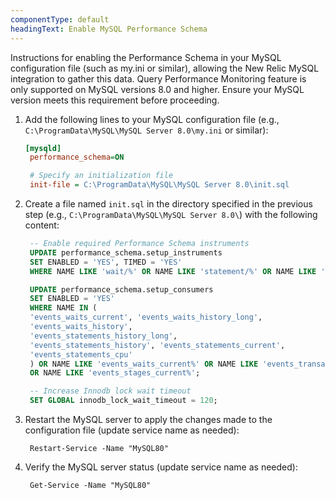 ```yaml
---
componentType: default
headingText: Enable MySQL Performance Schema
---
```


Instructions for enabling the Performance Schema in your MySQL configuration file (such as my.ini or similar), allowing the New Relic MySQL integration to gather this data.
<Callout variant="important">
Query Performance Monitoring feature is only supported on MySQL versions 8.0 and higher. Ensure your MySQL version meets this requirement before proceeding.
</Callout>

1. Add the following lines to your MySQL configuration file (e.g., `C:\ProgramData\MySQL\MySQL Server 8.0\my.ini` or similar):
   ```ini
   [mysqld]
    performance_schema=ON

    # Specify an initialization file
    init-file = C:\ProgramData\MySQL\MySQL Server 8.0\init.sql
   ```
2. Create a file named `init.sql` in the directory specified in the previous step (e.g., `C:\ProgramData\MySQL\MySQL Server 8.0\`) with the following content:
   ```sql
    -- Enable required Performance Schema instruments
    UPDATE performance_schema.setup_instruments
    SET ENABLED = 'YES', TIMED = 'YES'
    WHERE NAME LIKE 'wait/%' OR NAME LIKE 'statement/%' OR NAME LIKE '%lock%';

    UPDATE performance_schema.setup_consumers
    SET ENABLED = 'YES'
    WHERE NAME IN (
    'events_waits_current', 'events_waits_history_long',
    'events_waits_history',
    'events_statements_history_long',
    'events_statements_history', 'events_statements_current', 
    'events_statements_cpu'
    ) OR NAME LIKE 'events_waits_current%' OR NAME LIKE 'events_transactions_current%' 
    OR NAME LIKE 'events_stages_current%';

    -- Increase Innodb lock wait timeout
    SET GLOBAL innodb_lock_wait_timeout = 120;
   ```

3. Restart the MySQL server to apply the changes made to the configuration file (update service name as needed):
   ```shell
    Restart-Service -Name "MySQL80"
   ```
4. Verify the MySQL server status (update service name as needed):
   ```shell
    Get-Service -Name "MySQL80"
   ```